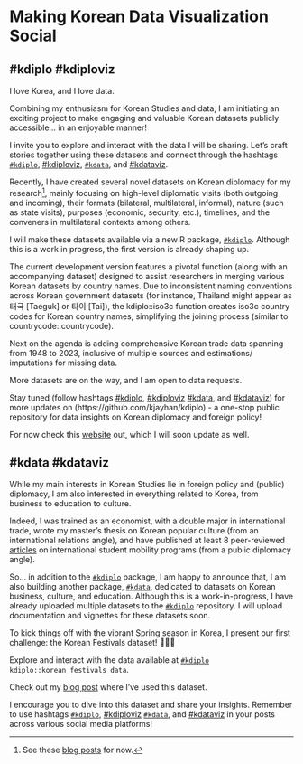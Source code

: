 # Making Korean Data Visualization Social

## #kdiplo #kdiploviz

I love Korea, and I love data.

Combining my enthusiasm for Korean Studies and data, I am initiating an exciting project to make engaging and valuable Korean datasets publicly accessible... in an enjoyable manner!

I invite you to explore and interact with the data I will be sharing. Let's craft stories together using these datasets and connect through the hashtags [`#kdiplo`](https://www.linkedin.com/feed/hashtag/?keywords=kdiplo), [#kdiploviz](https://www.linkedin.com/feed/hashtag/?keywords=kdiploviz), [`#kdata`](https://www.linkedin.com/feed/hashtag/?keywords=kdata), and [#kdataviz](https://www.linkedin.com/feed/hashtag/?keywords=kdiplo).

Recently, I have created several novel datasets on Korean diplomacy for my research[^1], mainly focusing on high-level diplomatic visits (both outgoing and incoming), their formats (bilateral, multilateral, informal), nature (such as state visits), purposes (economic, security, etc.), timelines, and the conveners in multilateral contexts among others.

[^1]: See these [blog posts](https://ayhan.phd/blog/#category=diplomacy) for now.

I will make these datasets available via a new R package, [`#kdiplo`](https://github.com/kjayhan/kdiplo). Although this is a work in progress, the first version is already shaping up.

The current development version features a pivotal function (along with an accompanying dataset) designed to assist researchers in merging various Korean datasets by country names. Due to inconsistent naming conventions across Korean government datasets (for instance, Thailand might appear as 태국 \[Taeguk\] or 타이 \[Tai\]), the kdiplo::iso3c function creates iso3c country codes for Korean country names, simplifying the joining process (similar to countrycode::countrycode).

Next on the agenda is adding comprehensive Korean trade data spanning from 1948 to 2023, inclusive of multiple sources and estimations/ imputations for missing data.

More datasets are on the way, and I am open to data requests.

Stay tuned (follow hashtags [#kdiplo](https://www.linkedin.com/feed/hashtag/?keywords=kdiplo), [#kdiploviz](https://www.linkedin.com/feed/hashtag/?keywords=kdiploviz) [#kdata](https://www.linkedin.com/feed/hashtag/?keywords=kdata), and [#kdataviz](https://www.linkedin.com/feed/hashtag/?keywords=kdiplo)) for more updates on (https://github.com/kjayhan/kdiplo) - a one-stop public repository for data insights on Korean diplomacy and foreign policy!

For now check this [website](https://kdiplo.netlify.app/datasets.html) out, which I will soon update as well.

## #kdata #kdataviz

While my main interests in Korean Studies lie in foreign policy and (public) diplomacy, I am also interested in everything related to Korea, from business to education to culture.

Indeed, I was trained as an economist, with a double major in international trade, wrote my master's thesis on Korean popular culture (from an international relations angle), and have published at least 8 peer-reviewed [articles](https:://ayhan.phd/research) on international student mobility programs (from a public diplomacy angle).

So... in addition to the [`#kdiplo`](https://github.com/kjayhan/kdiplo) package, I am happy to announce that, I am also building another package, [`#kdata`](https://github.com/kjayhan/kdata), dedicated to datasets on Korean business, culture, and education. Although this is a work-in-progress, I have already uploaded multiple datasets to the [`#kdiplo`](https://github.com/kjayhan/kdiplo) repository. I will upload documentation and vignettes for these datasets soon.

To kick things off with the vibrant Spring season in Korea, I present our first challenge: the Korean Festivals dataset! 🌸🎎🎇

Explore and interact with the data available at [`#kdiplo`](https://github.com/kjayhan/kdiplo) `kdiplo::korean_festivals_data`.

Check out my [blog post](https://ayhan.phd/blog/2024-03-23%20Geolocations%20of%20All%20Korean%20Festivals/) where I've used this dataset.

I encourage you to dive into this dataset and share your insights. Remember to use hashtags [`#kdiplo`](https://www.linkedin.com/feed/hashtag/?keywords=kdiplo), [#kdiploviz](https://www.linkedin.com/feed/hashtag/?keywords=kdiploviz) [`#kdata`](https://www.linkedin.com/feed/hashtag/?keywords=kdata), and [#kdataviz](https://www.linkedin.com/feed/hashtag/?keywords=kdiplo) in your posts across various social media platforms!